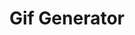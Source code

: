 ---
pagePosition: 5
title: Gif Generator
description: Automatic generator and search engine for animated GIFs using the GIPPHY API.
image: /src/images/gifGenerator.webp
imageAlt: Gif generator project
loading: lazy
codeLink: https://github.com/carlosfrontend/gif-generator/
liveLink: https://carlosfrontend.github.io/gif-generator/
tags: [
{ name: HTML5, className: devicon-html5-plain colored },
{ name: CSS3, className: devicon-css3-plain colored },
{
name: Javascript,
className: devicon-javascript-plain colored,
},
{ name: Webpack, className: devicon-webpack-plain colored },
]
---
